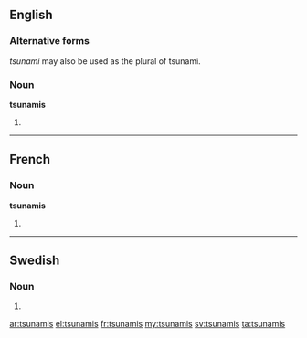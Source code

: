 ==English==

===Alternative forms===
''tsunami'' may also be used as the plural of tsunami.

===Noun===
'''tsunamis'''

# {{plural of|tsunami}}

----

==French==

===Noun===
'''tsunamis''' {{m}}

# {{plural of|tsunami|lang=fr}}

----

==Swedish==

===Noun===
{{head|sv|noun form}}

# {{sv-noun-form-indef-gen|tsunami}}

[[ar:tsunamis]]
[[el:tsunamis]]
[[fr:tsunamis]]
[[my:tsunamis]]
[[sv:tsunamis]]
[[ta:tsunamis]]
